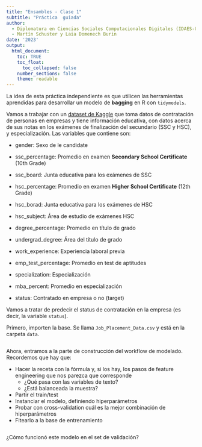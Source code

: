 ```yaml
---
title: "Ensambles - Clase 1"
subtitle: "Práctica  guiada"
author: 
  - Diplomatura en Ciencias Sociales Computacionales Digitales (IDAES-UNSAM)
  - Martín Schuster y Laia Domenech Burin
date: '2023'
output: 
  html_document:
    toc: TRUE
    toc_float:
      toc_collapsed: false
    number_sections: false
    theme: readable
---
```


La idea de esta práctica independiente es que utilicen las herramientas aprendidas para desarrollar un modelo de **bagging** en R con `tidymodels`.

Vamos a trabajar con un [dataset de Kaggle](https://www.kaggle.com/datasets/ahsan81/job-placement-dataset) que toma datos de contratación de personas en empresas y tiene información educativa, con datos acerca de sus notas en los exámenes de finalización del secundario (SSC y HSC), y especialización. Las variables que contiene son:

-   gender: Sexo de le candidate

-   ssc_percentage: Promedio en examen **Secondary School Certificate** (10th Grade)

-   ssc_board: Junta educativa para los exámenes de SSC

-   hsc_percentage: Promedio en examen **Higher School Certificate** (12th Grade)

-   hsc_borad: Junta educativa para los exámenes de HSC

-   hsc_subject: Área de estudio de exámenes HSC

-   degree_percentage: Promedio en título de grado

-   undergrad_degree: Área del título de grado

-   work_experience: Experiencia laboral previa

-   emp_test_percentage: Promedio en test de aptitudes

-   specialization: Especialización

-   mba_percent: Promedio en especialización

-   status: Contratado en empresa o no (target)

Vamos a tratar de predecir el status de contratación en la empresa (es decir, la variable `status`).

Primero, importen la base. Se llama `Job_Placement_Data.csv` y está en la carpeta `data`.

```r

```

Ahora, entramos a la parte de construcción del workflow de modelado. Recordemos que hay que:

-   Hacer la receta con la fórmula y, si los hay, los pasos de feature engineering que nos parezca que corresponde
    -   ¿Qué pasa con las variables de texto?
    -   ¿Está balanceada la muestra?
-   Partir el train/test
-   Instanciar el modelo, definiendo hiperparámetros
-   Probar con cross-validation cuál es la mejor combinación de hiperparámetros
-   Fitearlo a la base de entrenamiento

```r

```

¿Cómo funcionó este modelo en el set de validación?
